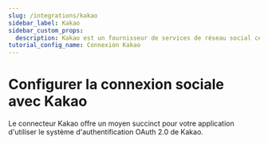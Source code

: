 ```yaml
---
slug: /integrations/kakao
sidebar_label: Kakao
sidebar_custom_props:
  description: Kakao est un fournisseur de services de réseau social célèbre en Corée du Sud.
tutorial_config_name: Connexion Kakao
---
```




# Configurer la connexion sociale avec Kakao

Le connecteur Kakao offre un moyen succinct pour votre application d'utiliser le système d'authentification OAuth 2.0 de Kakao.

<GuideTip />

<Integration />
